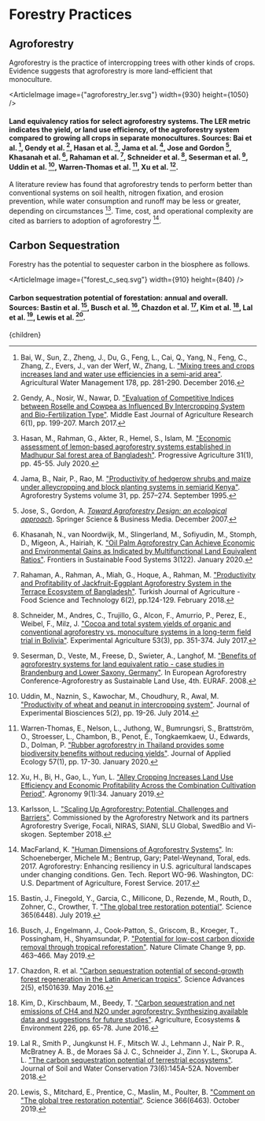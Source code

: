 


# Forestry Practices

## Agroforestry
Agroforestry is the practice of intercropping trees with other kinds of crops. Evidence suggests that agroforestry is more land-efficient that monoculture.

<ArticleImage image={"agroforestry_ler.svg"} width={930} height={1050} />
#### Land equivalency ratios for select agroforestry systems. The LER metric indicates the yield, or land use efficiency, of the agroforestry system compared to growing all crops in separate monocultures. Sources: Bai et al. [^1], Gendy et al. [^5], Hasan et al. [^6], Jama et al. [^7], Jose and Gordon [^8], Khasanah et al. [^10], Rahaman et al. [^15], Schneider et al. [^16], Seserman et al. [^17], Uddin et al. [^18], Warren-Thomas et al. [^19], Xu et al. [^20].

A literature review has found that agroforestry tends to perform better than conventional systems on soil health, nitrogen fixation, and erosion prevention, while water consumption and runoff may be less or greater, depending on circumstances [^9]. Time, cost, and operational complexity are cited as barriers to adoption of agroforestry [^14].

<AgroforestrySolution />

## Carbon Sequestration
Forestry has the potential to sequester carbon in the biosphere as follows.

<ArticleImage image={"forest_c_seq.svg"} width={910} height={840} />
#### Carbon sequestration potential of forestation: annual and overall. Sources: Bastin et al. [^2], Busch et al. [^3], Chazdon et al. [^4], Kim et al. [^11], Lal et al. [^12], Lewis et al. [^13].

[^1]: Bai, W., Sun, Z., Zheng, J., Du, G., Feng, L., Cai, Q., Yang, N., Feng, C., Zhang, Z., Evers, J., van der Werf, W., Zhang, L. ["Mixing trees and crops increases land and water use efficiencies in a semi-arid area"](https://www.sciencedirect.com/science/article/abs/pii/S0378377416303924). Agricultural Water Management 178, pp. 281-290. December 2016.

[^2]: Bastin, J., Finegold, Y., Garcia, C., Millicone, D., Rezende, M., Routh, D., Zohner, C., Crowther, T. ["The global tree restoration potential"](https://science.sciencemag.org/content/365/6448/76.abstract). Science 365(6448). July 2019.

[^3]: Busch, J., Engelmann, J., Cook-Patton, S., Griscom, B., Kroeger, T., Possingham, H., Shyamsundar, P. ["Potential for low-cost carbon dioxide removal through tropical reforestation"](https://www.nature.com/articles/s41558-019-0485-x). Nature Climate Change 9, pp. 463–466. May 2019.

[^4]: Chazdon, R. et al. ["Carbon sequestration potential of second-growth forest regeneration in the Latin American tropics"](https://advances.sciencemag.org/content/2/5/e1501639). Science Advances 2(5), e1501639. May 2016.

[^5]: Gendy, A., Nosir, W., Nawar, D. ["Evaluation of Competitive Indices between Roselle and Cowpea as Influenced By Intercropping System and Bio-Fertilization Type"](http://www.curresweb.com/mejar/mejar/2017/199-207.pdf). Middle East Journal of Agriculture Research 6(1), pp. 199-207. March 2017.

[^6]: Hasan, M., Rahman, G., Akter, R., Hemel, S., Islam, M. ["Economic assessment of lemon-based agroforestry systems established in Madhupur Sal forest area of Bangladesh"](https://www.banglajol.info/index.php/PA/article/view/48311). Progressive Agriculture 31(1), pp. 45-55. July 2020.

[^7]: Jama, B., Nair, P., Rao, M. ["Productivity of hedgerow shrubs and maize under alleycropping and block planting systems in semiarid Kenya"](https://link.springer.com/article/10.1007/BF00712078). Agroforestry Systems volume 31, pp. 257–274. September 1995.

[^8]: Jose, S., Gordon, A. [*Toward Agroforestry Design: an ecological approach*](https://books.google.com/books?hl=en&lr=&id=dXePu6EUxBcC&oi=fnd&pg=PA5&dq=Toward+Agroforestry+Design&ots=IWg-uqg714&sig=JlJb6wZoT0ZCLNQsuXgTlG0iuP0#v=onepage&q=Toward%20Agroforestry%20Design&f=false). Springer Science & Business Media. December 2007.

[^9]: Karlsson, L. ["Scaling Up Agroforestry: Potential, Challenges and Barriers"](https://viagroforestry.org/app/uploads/2018/11/Scaling-up-Agroforestry-Potential-Challenges-and-Barriers_FINAL.pdf). Commissioned by the Agroforestry Network and its partners Agroforestry Sverige, Focali, NIRAS, SIANI, SLU Global, SwedBio and Vi-skogen. September 2018.

[^10]: Khasanah, N., van Noordwijk, M., Slingerland, M., Sofiyudin, M., Stomph, D., Migeon, A., Hairiah, K. ["Oil Palm Agroforestry Can Achieve Economic and Environmental Gains as Indicated by Multifunctional Land Equivalent Ratios"](https://www.frontiersin.org/articles/10.3389/fsufs.2019.00122/full). Frontiers in Sustainable Food Systems 3(122). January 2020.

[^11]: Kim, D., Kirschbaum, M., Beedy, T. ["Carbon sequestration and net emissions of CH4 and N2O under agroforestry: Synthesizing available data and suggestions for future studies"](https://www.sciencedirect.com/science/article/abs/pii/S0167880916302122). Agriculture, Ecosystems & Environment 226, pp. 65-78. June 2016.

[^12]: Lal R., Smith P., Jungkunst H. F., Mitsch W. J., Lehmann J., Nair P. R., McBratney A. B., de Moraes Sá J. C., Schneider J., Zinn Y. L., Skorupa A. L. ["The carbon sequestration potential of terrestrial ecosystems"](https://www.jswconline.org/content/73/6/145A.short). Journal of Soil and Water Conservation 73(6):145A-52A. November 2018.

[^13]: Lewis, S., Mitchard, E., Prentice, C., Maslin, M., Poulter, B. ["Comment on "The global tree restoration potential"](https://science.sciencemag.org/content/366/6463/eaaz0388). Science 366(6463). October 2019.

[^14]: MacFarland, K. ["Human Dimensions of Agroforestry Systems"](https://www.nrs.fs.fed.us/pubs/55790). In: Schoeneberger, Michele M.; Bentrup, Gary; Patel-Weynand, Toral, eds. 2017. Agroforestry: Enhancing resiliency in U.S. agricultural landscapes under changing conditions. Gen. Tech. Report WO-96. Washington, DC: U.S. Department of Agriculture, Forest Service. 2017.

[^15]: Rahaman, A., Rahman, A., Miah, G., Hoque, A., Rahman, M. ["Productivity and Profitability of Jackfruit-Eggplant Agroforestry System in the Terrace Ecosystem of Bangladesh"](http://agrifoodscience.com/index.php/TURJAF/article/view/1330). Turkish Journal of Agriculture - Food Science and Technology 6(2), pp.124-129. February 2018.

[^16]: Schneider, M., Andres, C., Trujillo, G., Alcon, F., Amurrio, P., Perez, E., Weibel, F., Milz, J. ["Cocoa and total system yields of organic and conventional agroforestry vs. monoculture systems in a long-term field trial in Bolivia"](https://www.cambridge.org/core/journals/experimental-agriculture/article/cocoa-and-total-system-yields-of-organic-and-conventional-agroforestry-vs-monoculture-systems-in-a-longterm-field-trial-in-bolivia/C1C9C3C537F9731E07ADF5CD353432A6). Experimental Agriculture 53(3), pp. 351-374. July 2017.

[^17]: Seserman, D., Veste, M., Freese, D., Swieter, A., Langhof, M. ["Benefits of agroforestry systems for land equivalent ratio - case studies in Brandenburg and Lower Saxony, Germany"](https://www.repository.utl.pt/bitstream/10400.5/18731/1/EURAFIVConf_Seserman_DM_et_all_page_26_29.pdf). In European Agroforestry Conference-Agroforestry as Sustainable Land Use, 4th. EURAF. 2008.

[^18]: Uddin, M., Naznin, S., Kawochar, M., Choudhury, R., Awal, M. ["Productivity of wheat and peanut in intercropping system"](https://d1wqtxts1xzle7.cloudfront.net/54607612/Productivity_of_wheat_and_peanut_in_intercroping_system.pdf?1507017545=&response-content-disposition=inline%3B+filename%3DProductivity_of_wheat_and_peanut_in_inte.pdf&Expires=1598262821&Signature=gQJHUBROBrdPHdmZb~P9BrhHADBR3aubf2OD11Wkcls17UwGu2OIe5DKjnfq5CeUnt-aaV5e6TML6JbcHkaCqutrGpYhr45sRA8-SUv-7hSjBVGktahK7dgOoahw-qUuM445J~WWBPMBN0F9wni54EtfnK0tQMmC7VDNWwoEfQdFKAg5uwWRF1D98iIdobcyrOd4zWsxNO7sq8r84sVbmEjjC7e~TmChRYHIqDcXu6rnkTNUGanB7uEsHTkLbKLVumwrzZ7B5bZWesTjqbN-JB50kvKT1cpDgRkO7a82AihJxmmDibgLr6OKVHVtyAn54237ly~MLIkBH3HFZyTWZA__&Key-Pair-Id=APKAJLOHF5GGSLRBV4ZA). Journal of Experimental Biosciences 5(2), pp. 19-26. July 2014.

[^19]: Warren-Thomas, E., Nelson, L., Juthong, W., Bumrungsri, S., Brattström, O., Stroesser, L., Chambon, B., Penot, É., Tongkaemkaew, U., Edwards, D., Dolman, P. ["Rubber agroforestry in Thailand provides some biodiversity benefits without reducing yields"](https://besjournals.onlinelibrary.wiley.com/doi/full/10.1111/1365-2664.13530). Journal of Applied Ecology 57(1), pp. 17-30. January 2020.

[^20]: Xu, H., Bi, H., Gao, L., Yun, L. ["Alley Cropping Increases Land Use Efficiency and Economic Profitability Across the Combination Cultivation Period"](https://www.mdpi.com/2073-4395/9/1/34). Agronomy 9(1):34. January 2019.

  <Article 
    focusAreaUrl={focusAreaUrl} 
    hierarchy={hierarchy} 
    site={site}
  >
    {children}
  </Article>

